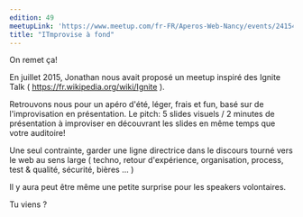 ```yaml
---
edition: 49
meetupLink: 'https://www.meetup.com/fr-FR/Aperos-Web-Nancy/events/241544641/'
title: "ITmprovise à fond"
---
```


On remet ça!

En juillet 2015, Jonathan nous avait proposé un meetup inspiré des Ignite Talk ( https://fr.wikipedia.org/wiki/Ignite ).

Retrouvons nous pour un apéro d'été, léger, frais et fun, basé sur de l'improvisation en présentation. Le pitch: 5 slides visuels / 2 minutes de présentation à improviser en découvrant les slides en même temps que votre auditoire!

Une seul contrainte, garder une ligne directrice dans le discours tourné vers le web au sens large ( techno, retour d'expérience, organisation, process, test & qualité, sécurité, bières ... )

Il y aura peut être même une petite surprise pour les speakers volontaires.

Tu viens ?